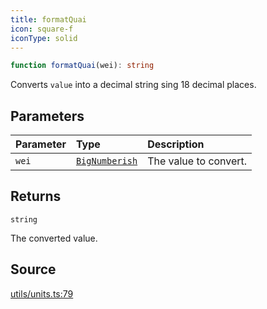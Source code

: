 ```yaml
---
title: formatQuai
icon: square-f
iconType: solid
---
```


```ts
function formatQuai(wei): string
```

Converts `value` into a decimal string sing 18 decimal places.

## Parameters

| Parameter | Type | Description |
| :------ | :------ | :------ |
| `wei` | [`BigNumberish`](/sdk/content/type-aliases/BigNumberish) | The value to convert. |

## Returns

`string`

The converted value.

## Source

[utils/units.ts:79](https://github.com/dominant-strategies/quais.js/blob/b933caa87ef69ba5037d92b4910f17bf5321524f/src/utils/units.ts#L79)
